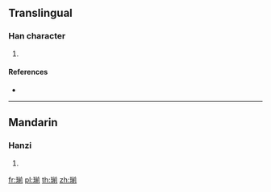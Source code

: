 {{character info/new}}
==Translingual==

===Han character===
{{Han char|rn=96|rad=玉|as=09|sn=13|four=18121|canj=MGTBN}}

# {{defn|Han|sort=玉09}}

====References====
* {{Han ref|kx=0737.100|dkj=21112|dj=1148.130|hdz=21128.070|uh=7450|ud=29776|bh=DEB9|bd=57017}}

----

==Mandarin==

===Hanzi===
{{cmn-hanzi|pin=[[jiǎn]] ([[jian3]])|wg=chien<sup>3</sup>}}

# {{defn|lang=cmn|sort=玉09}}

[[fr:瑐]]
[[pl:瑐]]
[[th:瑐]]
[[zh:瑐]]